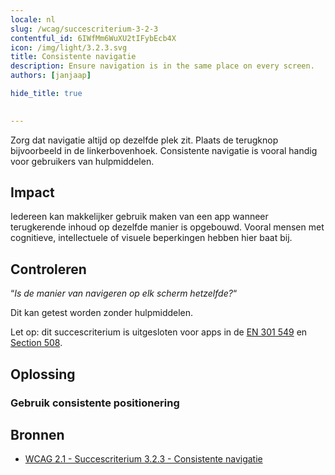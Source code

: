 ```yaml
---
locale: nl
slug: /wcag/succescriterium-3-2-3
contentful_id: 6IWfMm6WuXU2tIFybEcb4X
icon: /img/light/3.2.3.svg
title: Consistente navigatie
description: Ensure navigation is in the same place on every screen.
authors: [janjaap]

hide_title: true

	
---
```


<Hero
  title="Consistente navigatie"
  icon="/img/light/3.2.3.svg"
  prefix="Succescriterium 3.2.3"
  suffix="Niveau AA"
/>

Zorg dat navigatie altijd op dezelfde plek zit. Plaats de terugknop bijvoorbeeld in de linkerbovenhoek. Consistente navigatie is vooral handig voor gebruikers van hulpmiddelen.

## Impact

Iedereen kan makkelijker gebruik maken van een app wanneer terugkerende inhoud op dezelfde manier is opgebouwd. Vooral mensen met cognitieve, intellectuele of visuele beperkingen hebben hier baat bij.

## Controleren

“*Is de manier van navigeren op elk scherm hetzelfde?*“

Dit kan getest worden zonder hulpmiddelen.

Let op: dit succescriterium is uitgesloten voor apps in de [EN 301 549](/nl/richtlijnen/en-301-549) en [Section 508](/nl/richtlijnen/section-508).

## Oplossing

### Gebruik consistente positionering

<CodeSample id="element-position" locale="nl"/>

## Bronnen

- [WCAG 2.1 - Succescriterium 3.2.3 - Consistente navigatie](https://www.w3.org/Translations/WCAG21-nl/#consistente-navigatie)